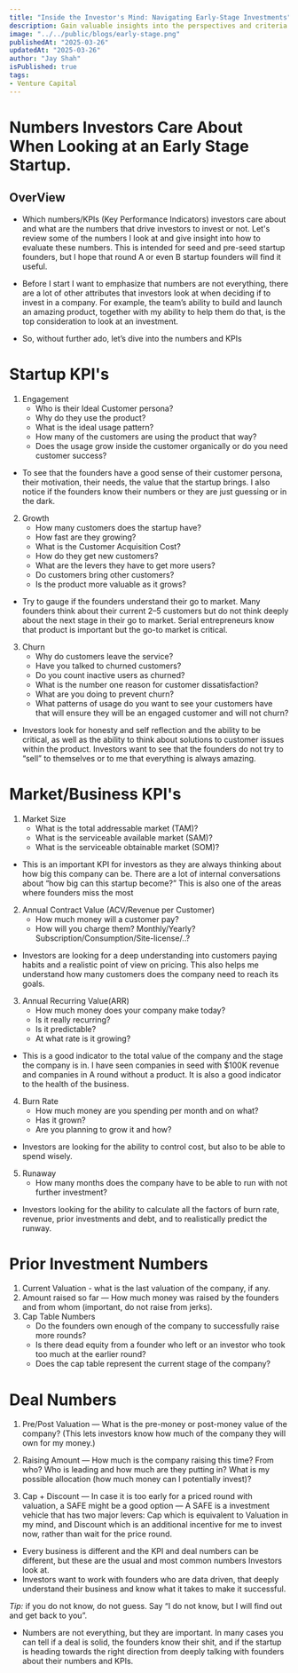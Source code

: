 ```yaml
---
title: "Inside the Investor's Mind: Navigating Early-Stage Investments"
description: Gain valuable insights into the perspectives and criteria shaping early-stage investment decisions, arming entrepreneurs with the knowledge to attract and secure crucial funding for their ventures
image: "../../public/blogs/early-stage.png"
publishedAt: "2025-03-26"
updatedAt: "2025-03-26"
author: "Jay Shah"
isPublished: true
tags: 
- Venture Capital
---
```


# Numbers Investors Care About When Looking at an Early Stage Startup.

## OverView

- Which numbers/KPIs (Key Performance Indicators) investors care about and what are the numbers that drive investors to invest or not. Let's review some of the numbers I look at and give insight into how to evaluate these numbers. This is intended for seed and pre-seed startup founders, but I hope that round A or even B startup founders will find it useful.

- Before I start I want to emphasize that numbers are not everything, there are a lot of other attributes that investors look at when deciding if to invest in a company. For example, the team’s ability to build and launch an amazing product, together with my ability to help them do that, is the top consideration to look at an investment.

- So, without further ado, let’s dive into the numbers and KPIs

# Startup KPI's

1. Engagement
    - Who is their Ideal Customer persona? 
    - Why do they use the product? 
    - What is the ideal usage pattern? 
    - How many of the customers are using the product that way? 
    - Does the usage grow inside the customer organically or do you need customer success?

- To see that the founders have a good sense of their customer persona, their motivation, their needs, the value that the startup brings. I also notice if the founders know their numbers or they are just guessing or in the dark.

2. Growth 
    - How many customers does the startup have? 
    - How fast are they growing? 
    - What is the Customer Acquisition Cost? 
    - How do they get new customers? 
    - What are the levers they have to get more users? 
    - Do customers bring other customers? 
    - Is the product more valuable as it grows?

- Try to gauge if the founders understand their go to market. Many founders think about their current 2–5 customers but do not think deeply about the next stage in their go to market. Serial entrepreneurs know that product is important but the go-to market is critical.

3. Churn
    - Why do customers leave the service? 
    - Have you talked to churned customers? 
    - Do you count inactive users as churned? 
    - What is the number one reason for customer dissatisfaction? 
    - What are you doing to prevent churn?
    - What patterns of usage do you want to see your customers have that will ensure they will be an engaged customer and will not churn?

- Investors look for honesty and self reflection and the ability to be critical, as well as the ability to think about solutions to customer issues within the product. Investors want to see that the founders do not try to “sell” to themselves or to me that everything is always amazing.

# Market/Business KPI's

1. Market Size 
    - What is the total addressable market (TAM)? 
    - What is the serviceable available market (SAM)? 
    - What is the serviceable obtainable market (SOM)?

- This is an important KPI for investors as they are always thinking about how big this company can be. There are a lot of internal conversations about “how big can this startup become?” This is also one of the areas where founders miss the most

2. Annual Contract Value (ACV/Revenue per Customer)
    - How much money will a customer pay? 
    - How will you charge them? Monthly/Yearly? Subscription/Consumption/Site-license/..?

- Investors are looking for a deep understanding into customers paying habits and a realistic point of view on pricing. This also helps me understand how many customers does the company need to reach its goals.

3. Annual Recurring Value(ARR)
    - How much money does your company make today?
    - Is it really recurring? 
    - Is it predictable? 
    - At what rate is it growing?

- This is a good indicator to the total value of the company and the stage the company is in. I have seen companies in seed with $100K revenue and companies in A round without a product. It is also a good indicator to the health of the business.

4. Burn Rate
    - How much money are you spending per month and on what?
    - Has it grown? 
    - Are you planning to grow it and how?

- Investors are looking for the ability to control cost, but also to be able to spend wisely. 

5. Runaway
    - How many months does the company have to be able to run with not further investment?

- Investors looking for the ability to calculate all the factors of burn rate, revenue, prior investments and debt, and to realistically predict the runway.

# Prior Investment Numbers

1. Current Valuation - what is the last valuation of the company, if any.
2. Amount raised so far — How much money was raised by the founders and from whom (important, do not raise from jerks).
3. Cap Table Numbers
    - Do the founders own enough of the company to successfully raise more rounds? 
    - Is there dead equity from a founder who left or an investor who took too much at the earlier round? 
    - Does the cap table represent the current stage of the company?

# Deal Numbers

1. Pre/Post Valuation — What is the pre-money or post-money value of the company?
(This lets investors know how much of the company they will own for my money.)

2. Raising Amount — How much is the company raising this time? From who? Who is leading and how much are they putting in? What is my possible allocation (how much money can I potentially invest)?

3. Cap + Discount — In case it is too early for a priced round with valuation, a SAFE might be a good option — A SAFE is a investment vehicle that has two major levers: Cap which is equivalent to Valuation in my mind, and Discount which is an additional incentive for me to invest now, rather than wait for the price round.

- Every business is different and the KPI and deal numbers can be different, but these are the usual and most common numbers Investors look at.
- Investors want to work with founders who are data driven, that deeply understand their business and know what it takes to make it successful.

*Tip:* if you do not know, do not guess. Say “I do not know, but I will find out and get back to you”.

- Numbers are not everything, but they are important. In many cases you can tell if a deal is solid, the founders know their shit, and if the startup is heading towards the right direction from deeply talking with founders about their numbers and KPIs.